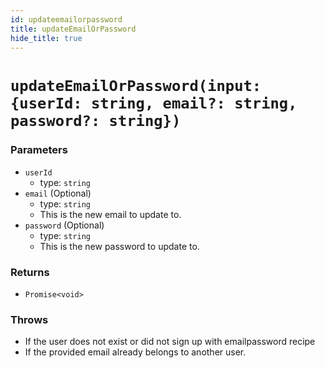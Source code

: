 ```yaml
---
id: updateemailorpassword
title: updateEmailOrPassword
hide_title: true
---
```


# ``updateEmailOrPassword(input: {userId: string, email?: string, password?: string})``

### Parameters
- ``userId``
  - type: ``string``
- `email` (Optional)
  - type: `string`
  - This is the new email to update to.
- `password` (Optional)
  - type: `string`
  - This is the new password to update to.


### Returns
- `Promise<void>`

### Throws
- If the user does not exist or did not sign up with emailpassword recipe
- If the provided email already belongs to another user.